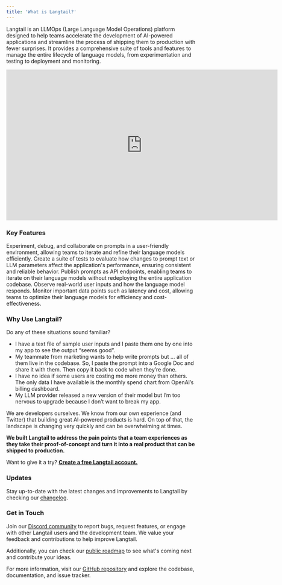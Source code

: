 ```yaml
---
title: 'What is Langtail?'
---
```

Langtail is an LLMOps (Large Language Model Operations) platform designed to help teams accelerate the development of AI-powered applications and streamline the process of shipping them to production with fewer surprises. It provides a comprehensive suite of tools and features to manage the entire lifecycle of language models, from experimentation and testing to deployment and monitoring.


<iframe
  width="720"
  height="400"
  src="https://www.youtube.com/embed/0g1oGDxYOck?si=wRGy5O3hWu0CuWoP"
  title="YouTube video player"
  frameborder="0"
  allow="accelerometer; autoplay; clipboard-write; encrypted-media; gyroscope; picture-in-picture"
  allowfullscreen
></iframe>

### Key Features
<CardGroup cols={2}>
  <Card title="Playground" icon="play" href="/tutorials/playground/overview">
    Experiment, debug, and collaborate on prompts in a user-friendly environment, allowing teams to iterate and refine their language models efficiently.
  </Card>
  <Card title="Testing" icon="screwdriver-wrench" href="/tutorials/tests/overview">
    Create a suite of tests to evaluate how changes to prompt text or LLM parameters affect the application's performance, ensuring consistent and reliable behavior.
  </Card>
  <Card title="Deployments" icon="rocket" href="/tutorials/deployments/overview">
    Publish prompts as API endpoints, enabling teams to iterate on their language models without redeploying the entire application codebase.
  </Card>
  <Card title="Logs&Metrics" icon="chart-simple" href="/tutorials/logs-and-metrics/overview">
    Observe real-world user inputs and how the language model responds. Monitor important data points such as latency and cost, allowing teams to optimize their language models for efficiency and cost-effectiveness.
  </Card>
</CardGroup>

### Why Use Langtail?

Do any of these situations sound familiar?

- I have a text file of sample user inputs and I paste them one by one into my app to see the output “seems good”.
- My teammate from marketing wants to help write prompts but … all of them live in the codebase. So, I paste the prompt into a Google Doc and share it with them. Then copy it back to code when they’re done.
- I have no idea if some users are costing me more money than others. The only data I have available is the monthly spend chart from OpenAI’s billing dashboard.
- My LLM provider released a new version of their model but I’m too nervous to upgrade because I don’t want to break my app.

We are developers ourselves. We know from our own experience (and Twitter) that building great AI-powered products is hard. On top of that, the landscape is changing very quickly and can be overwhelming at times.

**We built Langtail to address the pain points that a team experiences as they take their proof-of-concept and turn it into a real product that can be shipped to production.**

Want to give it a try? [**Create a free Langtail account.**](https://langtail.com/sign-up)

### Updates

Stay up-to-date with the latest changes and improvements to Langtail by checking our [changelog](https://feedback.langtail.com/changelog).
### Get in Touch

Join our [Discord community](https://discord.com/invite/PpNqWYdBCS) to report bugs, request features, or engage with other Langtail users and the development team. We value your feedback and contributions to help improve Langtail.

Additionally, you can check our [public roadmap](https://feedback.langtail.com/) to see what's coming next and contribute your ideas.

For more information, visit our [GitHub repository](https://github.com/langtail) and explore the codebase, documentation, and issue tracker.